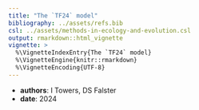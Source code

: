 ```yaml
---
title: "The `TF24` model"
bibliography: ../assets/refs.bib
csl: ../assets/methods-in-ecology-and-evolution.csl
output: rmarkdown::html_vignette
vignette: >
  %\VignetteIndexEntry{The `TF24` model}
  %\VignetteEngine{knitr::rmarkdown}
  %\VignetteEncoding{UTF-8}
---
```


- **authors**: I Towers, DS Falster
- **date**: 2024
